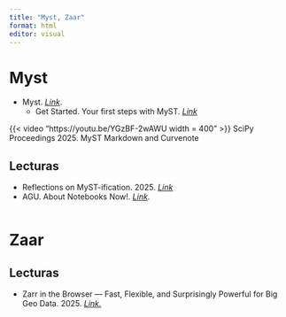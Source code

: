 ```yaml
---
title: "Myst, Zaar"
format: html
editor: visual
---
```


# Myst

-   Myst. [*Link*](https://mystmd.org/guide).
    -   Get Started. Your first steps with MyST. [*Link*](https://mystmd.org/guide/quickstart)

{{< video "https://youtu.be/YGzBF-2wAWU width = 400" >}} SciPy Proceedings 2025. MyST Markdown and Curvenote

## Lecturas

-   Reflections on MyST-ification. 2025. [*Link*](https://projectpythia.org/posts/2025/mystification/)
-   AGU. About Notebooks Now!. [*Link*](https://data.agu.org/notebooks-now/about)*.*

```         
```

# Zaar

## Lecturas

-   Zarr in the Browser — Fast, Flexible, and Surprisingly Powerful for Big Geo Data. 2025. [*Link.*](https://medium.com/@tobias.ramalho.ferreira/zarr-in-the-browser-fast-flexible-and-surprisingly-powerful-for-big-geo-data-eeb90ddf8a3d)